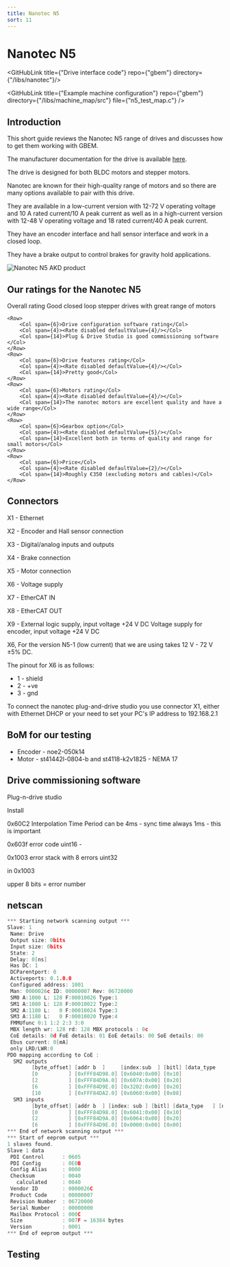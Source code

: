 ```yaml
---
title: Nanotec N5
sort: 11
---
```



# Nanotec N5

<GitHubLink title={"Drive interface code"} repo={"gbem"} directory={"/libs/nanotec"}/>

<GitHubLink title={"Example machine configuration"} repo={"gbem"} directory={"/libs/machine_map/src"} file={"n5_test_map.c"} />


## Introduction

This short guide reviews the Nanotec N5 range of drives and discusses how to get them working with GBEM.

The manufacturer documentation for the drive is available <a href="https://en.nanotec.com/products/1597-1597-n5-motor-controller-a-vdc"> here</a>.

The drive is designed for both BLDC motors and stepper motors.

Nanotec are known for their high-quality range of motors and so there are many options available to pair with this drive.

They are available in a low-current version with 12-72 V operating voltage and 10 A rated current/10 A peak current as well as in a high-current version with 12-48 V operating voltage and 18 rated current/40 A peak current.

They have an encoder interface and hall sensor interface and work in a closed loop.

They have a brake output to control brakes for gravity hold applications.


<Image meta={nanotec_n5_product_shot} alt="Nanotec N5 AKD product"  maxWidth={800} />

## Our ratings for the Nanotec N5

<div style={{margin:"20px"}}>
    <Row>
        <Col span={6}>Overall rating</Col>
        <Col span={4}><Rate disabled defaultValue={4}/></Col>
        <Col span={14}>Good closed loop stepper drives with great range of motors</Col>
    </Row>

    <Row>
        <Col span={6}>Drive configuration software rating</Col>
        <Col span={4}><Rate disabled defaultValue={4}/></Col>
        <Col span={14}>Plug & Drive Studio is good commissioning software </Col>
    </Row>
    <Row>
        <Col span={6}>Drive features rating</Col>
        <Col span={4}><Rate disabled defaultValue={4}/></Col>
        <Col span={14}>Pretty good</Col>
    </Row>
    <Row>
        <Col span={6}>Motors rating</Col>
        <Col span={4}><Rate disabled defaultValue={4}/></Col>
        <Col span={14}>The nanotec motors are excellent quality and have a wide range</Col>
    </Row>
    <Row>
        <Col span={6}>Gearbox option</Col>
        <Col span={4}><Rate disabled defaultValue={5}/></Col>
        <Col span={14}>Excellent both in terms of quality and range for small motors</Col>
    </Row>
    <Row>
        <Col span={6}>Price</Col>
        <Col span={4}><Rate disabled defaultValue={2}/></Col>
        <Col span={14}>Roughly €350 (excluding motors and cables)</Col>
    </Row>
</div>



## Connectors

X1 - Ethernet

X2 - Encoder and Hall sensor connection

X3 - Digital/analog inputs and outputs

X4 - Brake connection

X5 - Motor connection

X6 - Voltage supply

X7 - EtherCAT IN

X8 - EtherCAT OUT

X9 - External logic supply, input voltage +24 V DC Voltage supply for encoder, input voltage +24 V DC


X6,  For the version N5-1 (low current) that we are using takes 12 V - 72 V ±5% DC.

The pinout for X6 is as follows:
* 1 -  shield
* 2 - +ve
* 3 - gnd

To connect the nanotec plug-and-drive studio you use connector X1, either with Ethernet DHCP or your need to set your PC's IP address to 192.168.2.1

## BoM for our testing

* Encoder - noe2-050k14
* Motor - st41442l-0804-b and st4118-k2v1825 - NEMA 17


## Drive commissioning software

Plug-n-drive studio

Install



0x60C2 Interpolation Time Period can be 4ms - sync time always 1ms - this is important


0x603f error code uint16 -

0x1003 error stack with 8 errors uint32

in 0x1003

upper 8 bits = error number



## netscan

````c
*** Starting network scanning output ***
Slave: 1
 Name: Drive
 Output size: 0bits
 Input size: 0bits
 State: 2
 Delay: 0[ns]
 Has DC: 1
 DCParentport: 0
 Activeports: 0.1.0.0
 Configured address: 1001
 Man: 0000026c ID: 00000007 Rev: 06720000
 SM0 A:1000 L: 128 F:00010026 Type:1
 SM1 A:1080 L: 128 F:00010022 Type:2
 SM2 A:1100 L:   0 F:00010024 Type:3
 SM3 A:1180 L:   0 F:00010020 Type:4
 FMMUfunc 0:1 1:2 2:3 3:0
 MBX length wr: 128 rd: 128 MBX protocols : 0c
 CoE details: 0d FoE details: 01 EoE details: 00 SoE details: 00
 Ebus current: 0[mA]
 only LRD/LWR:0
PDO mapping according to CoE :
  SM2 outputs
        [byte_offset] [addr b  ] 	 [index:sub  ] [bitl] [data_type   ] [name                                    ]
        [0          ] [0xFFF84D98.0] [0x6040:0x00] [0x10]
        [2          ] [0xFFF84D9A.0] [0x607A:0x00] [0x20]
        [6          ] [0xFFF84D9E.0] [0x3202:0x00] [0x20]
        [10         ] [0xFFF84DA2.0] [0x6060:0x00] [0x08]
  SM3 inputs
        [byte_offset] [addr b  ] [index: sub ] [bitl] [data_type   ] [name                                    ]
        [0          ] [0xFFF84D98.0] [0x6041:0x00] [0x10]
        [2          ] [0xFFF84D9A.0] [0x6064:0x00] [0x20]
        [6          ] [0xFFF84D9E.0] [0x0000:0x00] [0x00]
*** End of network scanning output ***
*** Start of eeprom output ***
1 slaves found.
Slave 1 data
 PDI Control      : 0605
 PDI Config       : 0E0B
 Config Alias     : 0000
 Checksum         : 0040
   calculated     : 0040
 Vendor ID        : 0000026C
 Product Code     : 00000007
 Revision Number  : 06720000
 Serial Number    : 00000000
 Mailbox Protocol : 000C
 Size             : 007F = 16384 bytes
 Version          : 0001
*** End of eeprom output ***
````


## Testing

<YoutubeEmbed embedId="" />